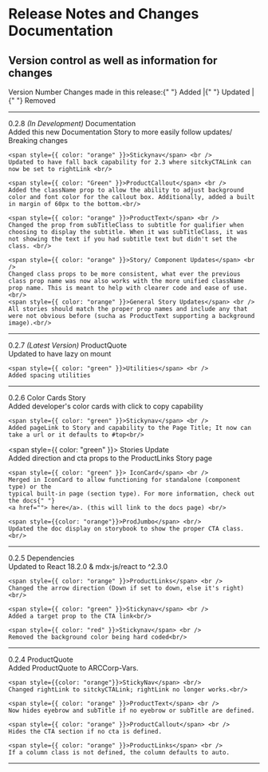 
<Meta title="Example/Documentation" />

# Release Notes and Changes Documentation

## Version control as well as information for changes

<Row>
  <Col md={2}>Version Number</Col>
  <Col>
    Changes made in this release:{" "}
    <span style={{ color: "green" }}> Added </span> |{" "}
    <span style={{ color: "orange" }}> Updated </span> |{" "}
    <span style={{ color: "red" }}> Removed </span>
  </Col>
</Row>
<hr />

<Row>
  <Col md={2}>0.2.8 <em>(In Development)</em></Col>
  <Col>
    <span style={{color: "green"}}>Documentation</span> <br/>
    Added this new Documentation Story to more easily follow updates/ Breaking changes<br/>

    <span style={{ color: "orange" }}>Stickynav</span> <br />
    Updated to have fall back capability for 2.3 where sitckyCTALink can now be set to rightLink <br/>

    <span style={{ color: "Green" }}>ProductCallout</span> <br />
    Added the className prop to allow the ability to adjust background color and font color for the callout box. Additionally, added a built in margin of 60px to the bottom.<br/>

    <span style={{ color: "orange" }}>ProductText</span> <br />
    Changed the prop from subTitleClass to subtitle for qualifier when choosing to display the subtitle. When it was subTitleClass, it was not showing the text if you had subtitle text but didn't set the class. <br/>

    <span style={{ color: "orange" }}>Story/ Component Updates</span> <br />
    Changed class props to be more consistent, what ever the previous class prop name was now also works with the more unified className prop name. This is meant to help with clearer code and ease of use.<br/>
    <span style={{ color: "orange" }}>General Story Updates</span> <br />
    All stories should match the proper prop names and include any that were not obvious before (sucha as ProductText supporting a background image).<br/>
  </Col>
</Row>
<hr />

<Row>
  <Col md={2}>0.2.7 <em>(Latest Version)</em></Col>
  <Col>
    <span style={{color: "orange"}}>ProductQuote</span> <br/>
    Updated to have lazy on mount <br/>

    <span style={{ color: "green" }}>Utilities</span> <br />
    Added spacing utilities

  </Col>
</Row>
<hr />

<Row>
  <Col md={2}>0.2.6</Col>
  <Col>
  <span style={{ color: "green" }}>Color Cards Story</span> <br />
    Added developer's color cards with click to copy capability<br/>

    <span style={{ color: "green" }}>Stickynav</span> <br />
    Added pageLink to Story and capability to the Page Title; It now can take a url or it defaults to #top<br/>

   <span style={{ color: "green" }}> Stories Update</span> <br />
    Added direction and cta props to the ProductLinks Story page <br/>

    <span style={{ color: "green" }}> IconCard</span> <br />
    Merged in IconCard to allow functioning for standalone (component type) or the
    typical built-in page (section type). For more information, check out the docs{" "}
    <a href=""> here</a>. (this will link to the docs page) <br/>

    <span style={{color: "orange"}}>ProdJumbo</span> <br/>
    Updated the doc display on storybook to show the proper CTA class. <br/>

  </Col>
</Row>
<hr />

<Row>
  <Col md={2}>0.2.5</Col>
  <Col>
    <span style={{ color: "orange" }}>Dependencies</span> <br />
    Updated to React 18.2.0 & mdx-js/react to ^2.3.0<br/>

    <span style={{ color: "orange" }}>ProductLinks</span> <br />
    Changed the arrow direction (Down if set to down, else it's right) <br/>

    <span style={{ color: "green" }}>Stickynav</span> <br />
    Added a target prop to the CTA link<br/>

    <span style={{ color: "red" }}>Stickynav</span> <br />
    Removed the background color being hard coded<br/>
  </Col>
</Row>
<hr />

<Row>
  <Col md={2}>0.2.4</Col>
  <Col>
    <span style={{ color: "green" }}>ProductQuote</span> <br />
    Added ProductQuote to ARCCorp-Vars.<br/>

    <span style={{color: "orange"}}>StickyNav</span> <br/>
    Changed rightLink to sitckyCTALink; rightLink no longer works.<br/>

    <span style={{ color: "orange" }}>ProductText</span> <br />
    Now hides eyebrow and subTitle if no eyebrow or subTitle are defined.

    <span style={{ color: "orange" }}>ProductCallout</span> <br />
    Hides the CTA section if no cta is defined.

    <span style={{ color: "orange" }}>ProductLinks</span> <br />
    If a column class is not defined, the column defaults to auto.
  </Col>
</Row>
<hr />